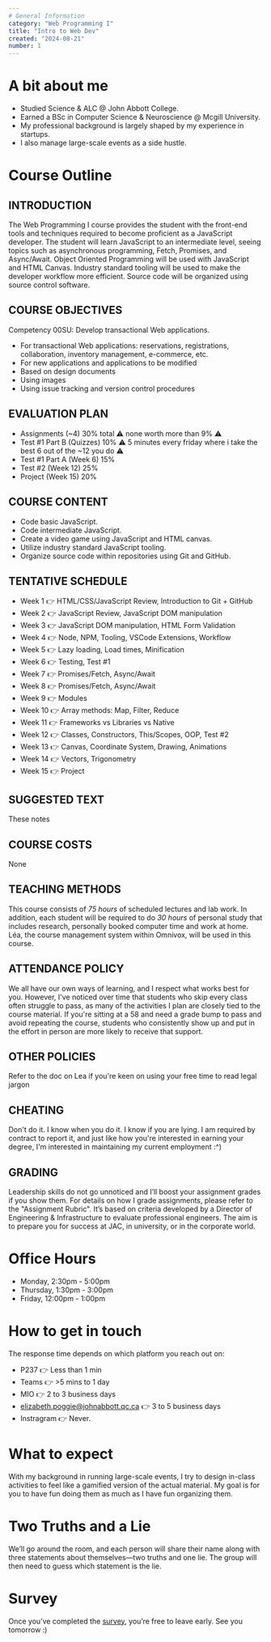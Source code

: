 ```yaml
---
# General Information
category: "Web Programming I"
title: "Intro to Web Dev"
created: "2024-08-21"
number: 1
---
```


# A bit about me

- Studied Science & ALC @ John Abbott College.
- Earned a BSc in Computer Science & Neuroscience @ Mcgill University.
- My professional background is largely shaped by my experience in startups.
- I also manage large-scale events as a side hustle.

# Course Outline

## INTRODUCTION

The Web Programming I course provides the student with the front-end tools and techniques required to become proficient as a JavaScript developer. The student will learn JavaScript to an intermediate level, seeing topics such as asynchronous programming, Fetch, Promises, and Async/Await. Object Oriented Programming will be used with JavaScript and HTML Canvas. Industry standard tooling will be used to make the developer workflow more efficient. Source code will be organized using source control software.

## COURSE OBJECTIVES

Competency 00SU: Develop transactional Web applications.

- For transactional Web applications: reservations, registrations, collaboration, inventory management, e-commerce, etc.
- For new applications and applications to be modified
- Based on design documents
- Using images
- Using issue tracking and version control procedures

## EVALUATION PLAN

- Assignments (~4) 30% total ⚠️ none worth more than 9% ⚠️
- Test #1 Part B (Quizzes) 10% ⚠️ 5 minutes every friday where i take the best 6 out of the ~12 you do ⚠️
- Test #1 Part A (Week 6) 15%
- Test #2 (Week 12) 25%
- Project (Week 15) 20%

## COURSE CONTENT

- Code basic JavaScript.
- Code intermediate JavaScript.
- Create a video game using JavaScript and HTML canvas.
- Utilize industry standard JavaScript tooling.
- Organize source code within repositories using Git and GitHub.

## TENTATIVE SCHEDULE

- Week 1 👉 HTML/CSS/JavaScript Review, Introduction to Git + GitHub
- Week 2 👉 JavaScript Review, JavaScript DOM manipulation
- Week 3 👉 JavaScript DOM manipulation, HTML Form Validation
- Week 4 👉 Node, NPM, Tooling, VSCode Extensions, Workflow
- Week 5 👉 Lazy loading, Load times, Minification
- Week 6 👉 Testing, Test #1
- Week 7 👉 Promises/Fetch, Async/Await
- Week 8 👉 Promises/Fetch, Async/Await
- Week 9 👉 Modules
- Week 10 👉 Array methods: Map, Filter, Reduce
- Week 11 👉 Frameworks vs Libraries vs Native
- Week 12 👉 Classes, Constructors, This/Scopes, OOP, Test #2
- Week 13 👉 Canvas, Coordinate System, Drawing, Animations
- Week 14 👉 Vectors, Trigonometry
- Week 15 👉 Project

## SUGGESTED TEXT

These notes

## COURSE COSTS

None

## TEACHING METHODS

This course consists of _75 hours_ of scheduled lectures and lab work. In addition, each student will be required to do _30 hours_ of personal study that includes research, personally booked computer time and work at home. Léa, the course management system within Omnivox, will be used in this course.

## ATTENDANCE POLICY

We all have our own ways of learning, and I respect what works best for you. However, I've noticed over time that students who skip every class often struggle to pass, as many of the activities I plan are closely tied to the course material. If you're sitting at a 58 and need a grade bump to pass and avoid repeating the course, students who consistently show up and put in the effort in person are more likely to receive that support.

## OTHER POLICIES

Refer to the doc on Lea if you're keen on using your free time to read legal jargon

## CHEATING

Don't do it. I know when you do it. I know if you are lying. I am required by contract to report it, and just like how you're interested in earning your degree, I'm interested in maintaining my current employment :^)

## GRADING

Leadership skills do not go unnoticed and I’ll boost your assignment grades if you show them. For details on how I grade assignments, please refer to the "Assignment Rubric". It’s based on criteria developed by a Director of Engineering & Infrastructure to evaluate professional engineers. The aim is to prepare you for success at JAC, in university, or in the corporate world.

# Office Hours

- Monday, 2:30pm - 5:00pm
- Thursday, 1:30pm - 3:00pm
- Friday, 12:00pm - 1:00pm

# How to get in touch

The response time depends on which platform you reach out on:

- P237 👉 Less than 1 min
- Teams 👉 >5 mins to 1 day
- MIO 👉 2 to 3 business days
- elizabeth.poggie@johnabbott.qc.ca 👉 3 to 5 business days
- Instragram 👉 Never.

# What to expect

With my background in running large-scale events, I try to design in-class activities to feel like a gamified version of the actual material. My goal is for you to have fun doing them as much as I have fun organizing them.

# Two Truths and a Lie

We’ll go around the room, and each person will share their name along with three statements about themselves—two truths and one lie. The group will then need to guess which statement is the lie.

# Survey

Once you’ve completed the [survey](https://forms.gle/L1jE42QvevTHvRGz5), you’re free to leave early. See you tomorrow :)
